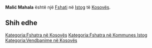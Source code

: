 {{Fshat në 
 | Emri                = Malić Mahala
 | Emri (Rasa dhanore) = 
 | Figura              = 
 | Shteti              = Kosovës
 | Komuna              = Istog
 | Kodi postar         = 
 | Sipërfaqja          = 
 | Popullsia           = 0
 | Regj. i popullsisë  = 
 | Dend. e popullsisë  = 
 | Faqja zyrtare       = 
 <!--- Koordinatat ----> 
 | Gjerësia            = 42.29778
 | Gjatësia            = 21.54222
 | Lartësia            = 
}}
'''Malić Mahala''' është një [[Fshati]] në [[ Istog ]] të [[ Kosovës ]].

<!-- == Gjeografia == -->
<!-- == Historia == -->
<!-- == Demografia == -->
== Shih edhe ==
{{Komuna Istog}}
{{Kosovo-Administrata-Cung}}

[[Kategoria:Fshatra në Kosovës]]
[[Kategoria:Fshatra në Kommunes Istog]]
[[Kategoria:Vendbanime në Kosovës]]